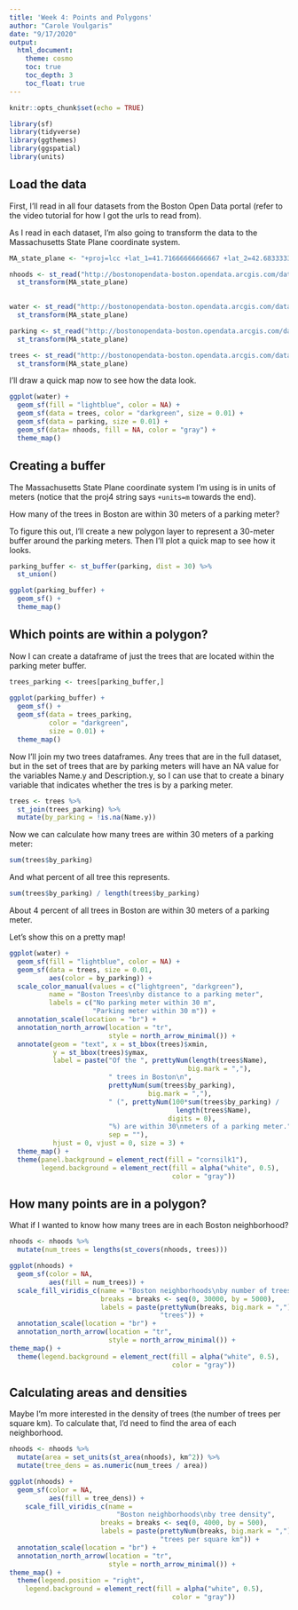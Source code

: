 ```yaml
---
title: 'Week 4: Points and Polygons'
author: "Carole Voulgaris"
date: "9/17/2020"
output: 
  html_document:
    theme: cosmo
    toc: true
    toc_depth: 3
    toc_float: true
---
```


```r
knitr::opts_chunk$set(echo = TRUE)
```


```r
library(sf)
library(tidyverse)
library(ggthemes)
library(ggspatial)
library(units)
```

## Load the data

First, I'll read in all four datasets from the Boston Open Data portal (refer to the video tutorial for how I got the urls to read from).

As I read in each dataset, I'm also going to transform the data to the Massachusetts State Plane coordinate system.

```r
MA_state_plane <- "+proj=lcc +lat_1=41.71666666666667 +lat_2=42.68333333333333 +lat_0=41 +lon_0=-71.5 +x_0=200000 +y_0=750000 +ellps=GRS80 +units=m +no_defs"

nhoods <- st_read("http://bostonopendata-boston.opendata.arcgis.com/datasets/3525b0ee6e6b427f9aab5d0a1d0a1a28_0.kml?outSR={%22latestWkid%22:2249,%22wkid%22:102686}", quiet = TRUE) %>%
  st_transform(MA_state_plane)
  

water <- st_read("http://bostonopendata-boston.opendata.arcgis.com/datasets/2b3c0fa13b1c468eb702a3645fcc6bcb_5.kml", quiet = TRUE) %>%
  st_transform(MA_state_plane)

parking <- st_read("http://bostonopendata-boston.opendata.arcgis.com/datasets/962da9bb739f440ba33e746661921244_9.kml?outSR={%22latestWkid%22:2249,%22wkid%22:102686}", quiet = TRUE) %>%
  st_transform(MA_state_plane)

trees <- st_read("http://bostonopendata-boston.opendata.arcgis.com/datasets/ce863d38db284efe83555caf8a832e2a_1.kml", quiet = TRUE) %>%
  st_transform(MA_state_plane)

```

I'll draw a quick map now to see how the data look.

```r
ggplot(water) +
  geom_sf(fill = "lightblue", color = NA) +
  geom_sf(data = trees, color = "darkgreen", size = 0.01) +
  geom_sf(data = parking, size = 0.01) +
  geom_sf(data= nhoods, fill = NA, color = "gray") +
  theme_map()
```

## Creating a buffer

The Massachusetts State Plane coordinate system I'm using is in units of meters (notice that the proj4 string says `+units=m` towards the end).

How many of the trees in Boston are within 30 meters of a parking meter?

To figure this out, I'll create a new polygon layer to represent a 30-meter buffer around the parking meters. Then I'll plot a quick map to see how it looks.

```r
parking_buffer <- st_buffer(parking, dist = 30) %>%
  st_union()

ggplot(parking_buffer) +
  geom_sf() +
  theme_map()
```

## Which points are within a polygon?

Now I can create a dataframe of just the trees that are located within the parking meter buffer.

```r
trees_parking <- trees[parking_buffer,]
  
ggplot(parking_buffer) +
  geom_sf() +
  geom_sf(data = trees_parking, 
          color = "darkgreen", 
          size = 0.01) +
  theme_map()
```

Now I'll join my two trees dataframes. Any trees that are in the full dataset, but in the set of trees that are by parking meters will have an NA value for the variables Name.y and Description.y, so I can use that to create a binary variable that indicates whether the tres is by a parking meter.

```r
trees <- trees %>%
  st_join(trees_parking) %>%
  mutate(by_parking = !is.na(Name.y))
```

Now we can calculate how many trees are within 30 meters of a parking meter:

```r
sum(trees$by_parking)
```

And what percent of all tree this represents.

```r
sum(trees$by_parking) / length(trees$by_parking)
```

About 4 percent of all trees in Boston are within 30 meters of a parking meter.

Let's show this on a pretty map!

```r
ggplot(water) +
  geom_sf(fill = "lightblue", color = NA) +
  geom_sf(data = trees, size = 0.01,
          aes(color = by_parking)) +
  scale_color_manual(values = c("lightgreen", "darkgreen"),
          name = "Boston Trees\nby distance to a parking meter", 
          labels = c("No parking meter within 30 m",
                     "Parking meter within 30 m")) +
  annotation_scale(location = "br") +
  annotation_north_arrow(location = "tr",
                         style = north_arrow_minimal()) +
  annotate(geom = "text", x = st_bbox(trees)$xmin, 
           y = st_bbox(trees)$ymax, 
           label = paste("Of the ", prettyNum(length(trees$Name), 
                                             big.mark = ","),
                         " trees in Boston\n", 
                         prettyNum(sum(trees$by_parking),
                                   big.mark = ","),
                         " (", prettyNum(100*sum(trees$by_parking) /
                                          length(trees$Name),
                                        digits = 0),
                         "%) are within 30\nmeters of a parking meter.",
                         sep = ""),
           hjust = 0, vjust = 0, size = 3) +
  theme_map() +
  theme(panel.background = element_rect(fill = "cornsilk1"),
        legend.background = element_rect(fill = alpha("white", 0.5), 
                                         color = "gray"))
```


## How many points are in a polygon?

What if I wanted to know how many trees are in each Boston neighborhood?

```r
nhoods <- nhoods %>%
  mutate(num_trees = lengths(st_covers(nhoods, trees)))

ggplot(nhoods) +
  geom_sf(color = NA, 
          aes(fill = num_trees)) +
  scale_fill_viridis_c(name = "Boston neighborhoods\nby number of trees",
                       breaks = breaks <- seq(0, 30000, by = 5000),
                       labels = paste(prettyNum(breaks, big.mark = ","),
                                      "trees")) +
  annotation_scale(location = "br") +
  annotation_north_arrow(location = "tr",
                         style = north_arrow_minimal()) +
theme_map() +
  theme(legend.background = element_rect(fill = alpha("white", 0.5), 
                                         color = "gray"))
```


## Calculating areas and densities

Maybe I'm more interested in the density of trees (the number of trees per square km). To calculate that, I'd need to find the area of each neighborhood.

```r
nhoods <- nhoods %>%
  mutate(area = set_units(st_area(nhoods), km^2)) %>%
  mutate(tree_dens = as.numeric(num_trees / area))

ggplot(nhoods) +
  geom_sf(color = NA, 
          aes(fill = tree_dens)) +
    scale_fill_viridis_c(name = 
                           "Boston neighborhoods\nby tree density",
                       breaks = breaks <- seq(0, 4000, by = 500),
                       labels = paste(prettyNum(breaks, big.mark = ","),
                                      "trees per square km")) +
  annotation_scale(location = "br") +
  annotation_north_arrow(location = "tr",
                         style = north_arrow_minimal()) +
theme_map() +
  theme(legend.position = "right",
    legend.background = element_rect(fill = alpha("white", 0.5), 
                                         color = "gray"))
```